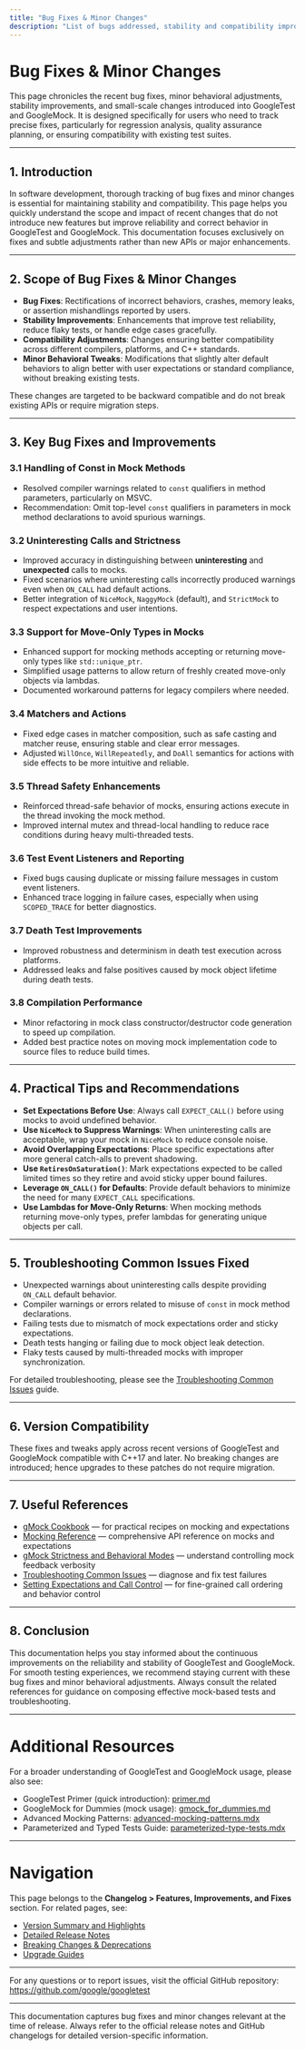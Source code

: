 ```yaml
---
title: "Bug Fixes & Minor Changes"
description: "List of bugs addressed, stability and compatibility improvements, minor behavioral adjustments, and small-scale changes. Designed to assist users who need to track specific fixes, especially for regression analysis and QA planning."
---
```


# Bug Fixes & Minor Changes

This page chronicles the recent bug fixes, minor behavioral adjustments, stability improvements, and small-scale changes introduced into GoogleTest and GoogleMock. It is designed specifically for users who need to track precise fixes, particularly for regression analysis, quality assurance planning, or ensuring compatibility with existing test suites.

---

## 1. Introduction

In software development, thorough tracking of bug fixes and minor changes is essential for maintaining stability and compatibility. This page helps you quickly understand the scope and impact of recent changes that do not introduce new features but improve reliability and correct behavior in GoogleTest and GoogleMock. This documentation focuses exclusively on fixes and subtle adjustments rather than new APIs or major enhancements.

---

## 2. Scope of Bug Fixes & Minor Changes

- **Bug Fixes**: Rectifications of incorrect behaviors, crashes, memory leaks, or assertion mishandlings reported by users.
- **Stability Improvements**: Enhancements that improve test reliability, reduce flaky tests, or handle edge cases gracefully.
- **Compatibility Adjustments**: Changes ensuring better compatibility across different compilers, platforms, and C++ standards.
- **Minor Behavioral Tweaks**: Modifications that slightly alter default behaviors to align better with user expectations or standard compliance, without breaking existing tests.

These changes are targeted to be backward compatible and do not break existing APIs or require migration steps.

---

## 3. Key Bug Fixes and Improvements

### 3.1 Handling of Const in Mock Methods

- Resolved compiler warnings related to `const` qualifiers in method parameters, particularly on MSVC.
- Recommendation: Omit top-level `const` qualifiers in parameters in mock method declarations to avoid spurious warnings.

### 3.2 Uninteresting Calls and Strictness

- Improved accuracy in distinguishing between **uninteresting** and **unexpected** calls to mocks.
- Fixed scenarios where uninteresting calls incorrectly produced warnings even when `ON_CALL` had default actions.
- Better integration of `NiceMock`, `NaggyMock` (default), and `StrictMock` to respect expectations and user intentions.

### 3.3 Support for Move-Only Types in Mocks

- Enhanced support for mocking methods accepting or returning move-only types like `std::unique_ptr`.
- Simplified usage patterns to allow return of freshly created move-only objects via lambdas.
- Documented workaround patterns for legacy compilers where needed.

### 3.4 Matchers and Actions

- Fixed edge cases in matcher composition, such as safe casting and matcher reuse, ensuring stable and clear error messages.
- Adjusted `WillOnce`, `WillRepeatedly`, and `DoAll` semantics for actions with side effects to be more intuitive and reliable.

### 3.5 Thread Safety Enhancements

- Reinforced thread-safe behavior of mocks, ensuring actions execute in the thread invoking the mock method.
- Improved internal mutex and thread-local handling to reduce race conditions during heavy multi-threaded tests.

### 3.6 Test Event Listeners and Reporting

- Fixed bugs causing duplicate or missing failure messages in custom event listeners.
- Enhanced trace logging in failure cases, especially when using `SCOPED_TRACE` for better diagnostics.

### 3.7 Death Test Improvements

- Improved robustness and determinism in death test execution across platforms.
- Addressed leaks and false positives caused by mock object lifetime during death tests.

### 3.8 Compilation Performance

- Minor refactoring in mock class constructor/destructor code generation to speed up compilation.
- Added best practice notes on moving mock implementation code to source files to reduce build times.

---

## 4. Practical Tips and Recommendations

- **Set Expectations Before Use**: Always call `EXPECT_CALL()` before using mocks to avoid undefined behavior.
- **Use `NiceMock` to Suppress Warnings**: When uninteresting calls are acceptable, wrap your mock in `NiceMock` to reduce console noise.
- **Avoid Overlapping Expectations**: Place specific expectations after more general catch-alls to prevent shadowing.
- **Use `RetiresOnSaturation()`**: Mark expectations expected to be called limited times so they retire and avoid sticky upper bound failures.
- **Leverage `ON_CALL()` for Defaults**: Provide default behaviors to minimize the need for many `EXPECT_CALL` specifications.
- **Use Lambdas for Move-Only Returns**: When mocking methods returning move-only types, prefer lambdas for generating unique objects per call.

---

## 5. Troubleshooting Common Issues Fixed

- Unexpected warnings about uninteresting calls despite providing `ON_CALL` default behavior.
- Compiler warnings or errors related to misuse of `const` in mock method declarations.
- Failing tests due to mismatch of mock expectations order and sticky expectations.
- Death tests hanging or failing due to mock object leak detection.
- Flaky tests caused by multi-threaded mocks with improper synchronization.

For detailed troubleshooting, please see the [Troubleshooting Common Issues](https://github.com/google/googletest/blob/main/docs/starting/validation-troubleshooting/troubleshooting.md) guide.

---

## 6. Version Compatibility

These fixes and tweaks apply across recent versions of GoogleTest and GoogleMock compatible with C++17 and later. No breaking changes are introduced; hence upgrades to these patches do not require migration.

---

## 7. Useful References

- [gMock Cookbook](../gmock_cook_book.md) — for practical recipes on mocking and expectations
- [Mocking Reference](docs/reference/mocking.md) — comprehensive API reference on mocks and expectations
- [gMock Strictness and Behavioral Modes](api-reference/gmock-mocking-apis/mock-strictness-and-behavior.md) — understand controlling mock feedback verbosity
- [Troubleshooting Common Issues](getting-started/validation-troubleshooting/troubleshooting.md) — diagnose and fix test failures
- [Setting Expectations and Call Control](api-reference/gmock-mocking-apis/expectations-and-control.md) — for fine-grained call ordering and behavior control

---

## 8. Conclusion

This documentation helps you stay informed about the continuous improvements on the reliability and stability of GoogleTest and GoogleMock. For smooth testing experiences, we recommend staying current with these bug fixes and minor behavioral adjustments. Always consult the related references for guidance on composing effective mock-based tests and troubleshooting.

---

# Additional Resources

For a broader understanding of GoogleTest and GoogleMock usage, please also see:

- GoogleTest Primer (quick introduction): [primer.md](primer.md)
- GoogleMock for Dummies (mock usage): [gmock_for_dummies.md](docs/gmock_for_dummies.md)
- Advanced Mocking Patterns: [advanced-mocking-patterns.mdx](guides/core-testing-workflows/advanced-mocking-patterns.mdx)
- Parameterized and Typed Tests Guide: [parameterized-type-tests.mdx](guides/core-testing-workflows/parameterized-type-tests.mdx)

---

# Navigation

This page belongs to the **Changelog > Features, Improvements, and Fixes** section. For related pages, see:

- [Version Summary and Highlights](version-summary.md)
- [Detailed Release Notes](detailed-release-notes.md)
- [Breaking Changes & Deprecations](breaking-changes.md)
- [Upgrade Guides](upgrade-guides.md)

---

For any questions or to report issues, visit the official GitHub repository: https://github.com/google/googletest

---

<Note>
This documentation captures bug fixes and minor changes relevant at the time of release. Always refer to the official release notes and GitHub changelogs for detailed version-specific information.
</Note>